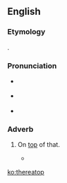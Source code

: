 ==English==

===Etymology===
{{compound|there|atop|lang=en}}.

===Pronunciation===
* {{a|RP}} {{IPA|/ˌðɛəɹəˈtɒp/|lang=en}}
* {{a|US}} {{IPA|/ˌðɛəɹəˈtɒp/|lang=en}}
* {{hyphenation|there|a|top|lang=en}}

===Adverb===
{{en-adv|-}}

# {{label|en|chiefly|in|_|patents}} On [[top]] of that.
#* {{seeCites}}

[[ko:thereatop]]